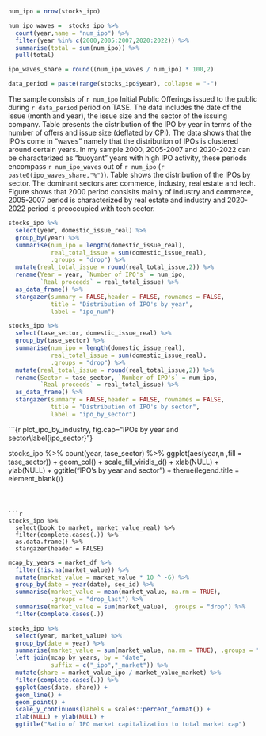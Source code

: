 
```r

num_ipo = nrow(stocks_ipo)

num_ipo_waves =  stocks_ipo %>% 
  count(year,name = "num_ipo") %>% 
  filter(year %in% c(2000,2005:2007,2020:2022)) %>% 
  summarise(total = sum(num_ipo)) %>% 
  pull(total)

ipo_waves_share = round((num_ipo_waves / num_ipo) * 100,2)

data_period = paste(range(stocks_ipo$year), collapse = "-")

```


The sample consists of `r num_ipo` Initial Public Offerings issued to the public during `r data_period` period on TASE. The data includes the date of the issue (month and year), the issue size and the sector of the issuing company. Table \ref{ipo_num} presents the distribution of the IPO by year in terms of the number of offers and issue size (deflated by CPI). The data shows that the IPO's come in "waves" namely that the distribution of IPOs is clustered around certain years. In my sample 2000, 2005-2007 and 2020-2022 can be characterized as "buoyant" years with high IPO activity, these periods encompass `r num_ipo_waves` out of `r num_ipo` (`r paste0(ipo_waves_share,"%")`). Table \ref{ipo_by_sector} shows the distribution of the IPOs by sector. The dominant sectors are: commerce, industry, real estate and tech. Figure \ref{ipo_sector} shows that 2000 period consisits mainly of industry and commerce, 2005-2007 period is characterized by real estate and industry and 2020-2022 period is preoccupied with tech sector.




```r

stocks_ipo %>%
  select(year, domestic_issue_real) %>%
  group_by(year) %>%
  summarise(num_ipo = length(domestic_issue_real),
            real_total_issue = sum(domestic_issue_real),
            .groups = "drop") %>%
  mutate(real_total_issue = round(real_total_issue,2)) %>%
  rename(Year = year, `Number of IPO's` = num_ipo,
         `Real proceeds` = real_total_issue) %>%
  as_data_frame() %>%
  stargazer(summary = FALSE,header = FALSE, rownames = FALSE,
            title = "Distribution of IPO's by year",
            label = "ipo_num")

```


```r

stocks_ipo %>%
  select(tase_sector, domestic_issue_real) %>%
  group_by(tase_sector) %>%
  summarise(num_ipo = length(domestic_issue_real),
            real_total_issue = sum(domestic_issue_real),
            .groups = "drop") %>%
  mutate(real_total_issue = round(real_total_issue,2)) %>%
  rename(Sector = tase_sector, `Number of IPO's` = num_ipo,
         `Real proceeds` = real_total_issue) %>%
  as_data_frame() %>%
  stargazer(summary = FALSE,header = FALSE, rownames = FALSE,
            title = "Distribution of IPO's by sector",
            label = "ipo_by_sector")

```


```{r plot_ipo_by_industry, fig.cap="IPOs by year and sector\\label{ipo_sector}"}

stocks_ipo %>%
  count(year, tase_sector) %>%
  ggplot(aes(year,n ,fill = tase_sector)) +
  geom_col() +
  scale_fill_viridis_d() +
  xlab(NULL) + ylab(NULL) + ggtitle("IPO's by year and sector") +
  theme(legend.title = element_blank())

```



```r

stocks_ipo %>% 
  select(book_to_market, market_value_real) %>% 
  filter(complete.cases(.)) %>% 
  as.data.frame() %>% 
  stargazer(header = FALSE) 

```



```r

mcap_by_years = market_df %>%
  filter(!is.na(market_value)) %>%
  mutate(market_value = market_value * 10 ^ -6) %>%
  group_by(date = year(date), sec_id) %>%
  summarise(market_value = mean(market_value, na.rm = TRUE),
            .groups = "drop_last") %>%
  summarise(market_value = sum(market_value), .groups = "drop") %>%
  filter(complete.cases(.))

stocks_ipo %>%
  select(year, market_value) %>%
  group_by(date = year) %>%
  summarise(market_value = sum(market_value, na.rm = TRUE), .groups = "drop") %>%
  left_join(mcap_by_years, by = "date",
            suffix = c("_ipo","_market")) %>%
  mutate(share = market_value_ipo / market_value_market) %>%
  filter(complete.cases(.)) %>% 
  ggplot(aes(date, share)) +
  geom_line() +
  geom_point() +
  scale_y_continuous(labels = scales::percent_format()) +
  xlab(NULL) + ylab(NULL) +
  ggtitle("Ratio of IPO market capitalization to total market cap")


```



<!-- ```{r plot_market_share_of_ipo_by_vintage} -->

<!-- temp = market_df %>%  -->
<!--   filter(!is.na(market_value)) %>%  -->
<!--   select(date, tase_id, sec_id,market_value) %>%  -->
<!--   group_by(date) %>%  -->
<!--   mutate(market_share = market_value / sum(market_value)) %>%  -->
<!--   left_join(stocks_ipo %>%  -->
<!--               select(tase_id, year) %>%  -->
<!--               distinct(), by = "tase_id") %>%  -->
<!--   group_by(date, year) %>%  -->
<!--   summarise(market_share = sum(market_share), .groups = "drop") -->

<!-- temp %>%  -->
<!--   filter(!is.na(year)) %>%  -->
<!--   filter(year %in% c(2000:2004, 2010, 2015)) %>%  -->
<!--   ggplot(aes(date, market_share, color = as.character(year))) +  -->
<!--   geom_line(linewidth = 0.7) -->



<!-- ``` -->


<!-- ```{r market_value_completness_market_df} -->

<!-- market_df %>%  -->
<!--   group_by(year = year(date)) %>%  -->
<!--   summarise(market_val_data = 1- sum(is.na(market_value)) / -->
<!--               length(market_value), -->
<!--             .groups = "drop") %>%  -->
<!--   ggplot(aes(as.character(year), market_val_data)) +  -->
<!--   geom_col() +  -->
<!--   scale_y_continuous(labels = scales::percent_format()) +  -->
<!--   xlab(NULL) + ylab(NULL) + ggtitle("Market value availability in market df") -->




<!-- ``` -->


<!-- ```{r market_value_completness_finrep_df} -->

<!-- finrep_df %>%  -->
<!--   group_by(year = year(date_yearqtr)) %>%  -->
<!--   summarise(market_val_data = 1- sum(is.na(market_value)) / -->
<!--               length(market_value), -->
<!--             .groups = "drop") %>%  -->
<!--   ggplot(aes(as.character(year), market_val_data)) +  -->
<!--   geom_col() +  -->
<!--   scale_y_continuous(labels = scales::percent_format()) +  -->
<!--   xlab(NULL) + ylab(NULL) + ggtitle("Market value availability in finrep df") -->




<!-- ``` -->

